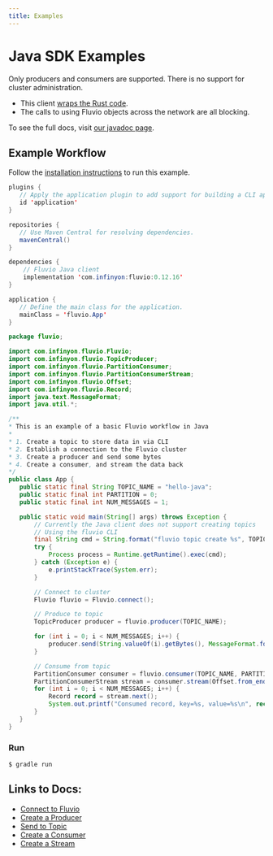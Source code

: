 ```yaml
---
title: Examples
---
```


# Java SDK Examples

<Alert>
  Only producers and consumers are supported. There is no support for cluster administration.
</Alert>

* This client [wraps the Rust code](https://www.infinyon.com/blog/2021/05/java-client/).
* The calls to using Fluvio objects across the network are all blocking.

To see the full docs, visit [our javadoc page](https://infinyon.github.io/fluvio-client-java/com/infinyon/fluvio/package-summary.html).

## Example Workflow

Follow the [installation instructions](/) to run this example.

```java
plugins {
   // Apply the application plugin to add support for building a CLI application in Java.
   id 'application'
}

repositories {
   // Use Maven Central for resolving dependencies.
   mavenCentral()
}

dependencies {
    // Fluvio Java client
    implementation 'com.infinyon:fluvio:0.12.16'
}

application {
   // Define the main class for the application.
   mainClass = 'fluvio.App'
}
```

```java
package fluvio;

import com.infinyon.fluvio.Fluvio;
import com.infinyon.fluvio.TopicProducer;
import com.infinyon.fluvio.PartitionConsumer;
import com.infinyon.fluvio.PartitionConsumerStream;
import com.infinyon.fluvio.Offset;
import com.infinyon.fluvio.Record;
import java.text.MessageFormat;
import java.util.*;

/**
* This is an example of a basic Fluvio workflow in Java
*
* 1. Create a topic to store data in via CLI
* 2. Establish a connection to the Fluvio cluster
* 3. Create a producer and send some bytes
* 4. Create a consumer, and stream the data back
*/
public class App {
   public static final String TOPIC_NAME = "hello-java";
   public static final int PARTITION = 0;
   public static final int NUM_MESSAGES = 1;

   public static void main(String[] args) throws Exception {
       // Currently the Java client does not support creating topics
       // Using the fluvio CLI
       final String cmd = String.format("fluvio topic create %s", TOPIC_NAME);
       try {
           Process process = Runtime.getRuntime().exec(cmd);
       } catch (Exception e) {
           e.printStackTrace(System.err);
       }

       // Connect to cluster
       Fluvio fluvio = Fluvio.connect();

       // Produce to topic
       TopicProducer producer = fluvio.producer(TOPIC_NAME);

       for (int i = 0; i < NUM_MESSAGES; i++) {
           producer.send(String.valueOf(i).getBytes(), MessageFormat.format("Hello World! - Time is {0,time}", new Date()).getBytes());
       }

       // Consume from topic
       PartitionConsumer consumer = fluvio.consumer(TOPIC_NAME, PARTITION);
       PartitionConsumerStream stream = consumer.stream(Offset.from_end(NUM_MESSAGES - 1));
       for (int i = 0; i < NUM_MESSAGES; i++) {
           Record record = stream.next();
           System.out.printf("Consumed record, key=%s, value=%s\n", record.key_string(), record.value_string());
       }
   }
}
```

### Run

```shell
$ gradle run
```

## Links to Docs:
- [Connect to Fluvio](https://infinyon.github.io/fluvio-client-java/com/infinyon/fluvio/Fluvio.html#connect())
- [Create a Producer](https://infinyon.github.io/fluvio-client-java/com/infinyon/fluvio/Fluvio.html#producer(java.lang.String))
- [Send to Topic](https://infinyon.github.io/fluvio-client-java/com/infinyon/fluvio/TopicProducer.html#send(byte%5B%5D,byte%5B%5D))
- [Create a Consumer](https://infinyon.github.io/fluvio-client-java/com/infinyon/fluvio/Fluvio.html#consumer(java.lang.String,int))
- [Create a Stream](https://infinyon.github.io/fluvio-client-java/com/infinyon/fluvio/PartitionConsumerStream.html)
